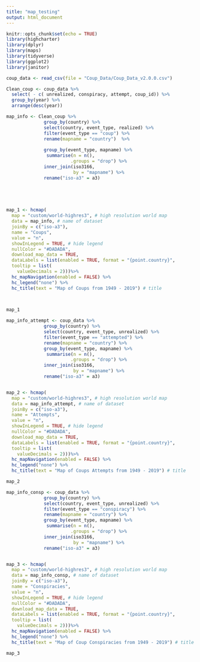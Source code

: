 ```yaml
---
title: "map_testing"
output: html_document
---
```


```r
knitr::opts_chunk$set(echo = TRUE)
library(highcharter)
library(dplyr)
library(maps)
library(tidyverse)
library(ggplot2)
library(janitor)

```

```r
coup_data <- read_csv(file = "Coup_Data/Coup_Data_v2.0.0.csv")

Clean_coup <- coup_data %>% 
  select( - c( unrealized, conspiracy, attempt, coup_id)) %>% 
  group_by(year) %>% 
  arrange(desc(year))

map_info <- Clean_coup %>% 
              group_by(country) %>% 
              select(country, event_type, realized) %>% 
              filter(event_type == "coup") %>% 
              rename(mapname = "country")  %>% 
              
              group_by(event_type, mapname) %>%
               summarise(n = n(),
                        .groups = "drop") %>% 
              inner_join(iso3166,
                         by = "mapname") %>% 
              rename("iso-a3" = a3)



              
```

```r




map_1 <- hcmap(
  map = "custom/world-highres3", # high resolution world map
  data = map_info, # name of dataset
  joinBy = c("iso-a3"),
  name = "Coups",
  value = "n",
  showInLegend = TRUE, # hide legend
  nullColor = "#DADADA",
  download_map_data = TRUE,
  dataLabels = list(enabled = TRUE, format = "{point.country}",
  tooltip = list(
    valueDecimals = 2)))%>% 
  hc_mapNavigation(enabled = FALSE) %>%
  hc_legend("none") %>%
  hc_title(text = "Map of Coups from 1949 - 2019") # title


          
map_1

```


```r

map_info_attempt <- coup_data %>% 
              group_by(country) %>% 
              select(country, event_type, unrealized) %>% 
              filter(event_type == "attempted") %>% 
              rename(mapname = "country") %>% 
              group_by(event_type, mapname) %>%
               summarise(n = n(),
                        .groups = "drop") %>% 
              inner_join(iso3166,
                         by = "mapname") %>% 
              rename("iso-a3" = a3)


map_2 <- hcmap(
  map = "custom/world-highres3", # high resolution world map
  data = map_info_attempt, # name of dataset
  joinBy = c("iso-a3"),
  name = "Attempts",
  value = "n",
  showInLegend = TRUE, # hide legend
  nullColor = "#DADADA",
  download_map_data = TRUE,
  dataLabels = list(enabled = TRUE, format = "{point.country}",
  tooltip = list(
    valueDecimals = 2)))%>% 
  hc_mapNavigation(enabled = FALSE) %>%
  hc_legend("none") %>%
  hc_title(text = "Map of Coups Attempts from 1949 - 2019") # title

map_2
```


```r

map_info_consp <- coup_data %>% 
              group_by(country) %>% 
              select(country, event_type, unrealized) %>% 
              filter(event_type == "conspiracy") %>% 
              rename(mapname = "country") %>% 
              group_by(event_type, mapname) %>%
               summarise(n = n(),
                        .groups = "drop") %>% 
              inner_join(iso3166,
                         by = "mapname") %>% 
              rename("iso-a3" = a3)


map_3 <- hcmap(
  map = "custom/world-highres3", # high resolution world map
  data = map_info_consp, # name of dataset
  joinBy = c("iso-a3"),
  name = "Conspiracies",
  value = "n",
  showInLegend = TRUE, # hide legend
  nullColor = "#DADADA",
  download_map_data = TRUE,
  dataLabels = list(enabled = TRUE, format = "{point.country}",
  tooltip = list(
    valueDecimals = 2)))%>% 
  hc_mapNavigation(enabled = FALSE) %>%
  hc_legend("none") %>%
  hc_title(text = "Map of Coup Conspiracies from 1949 - 2019") # title

map_3

```

